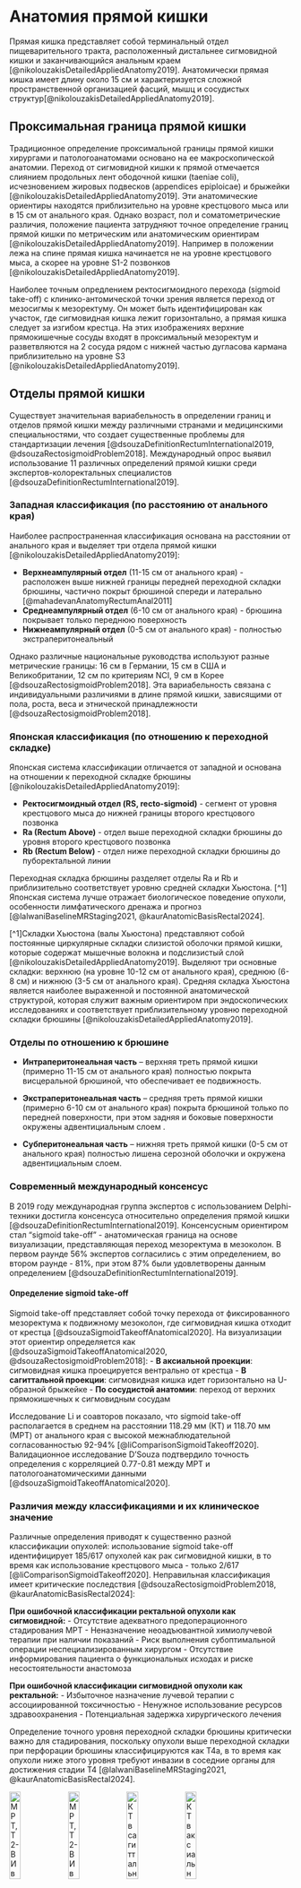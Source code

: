 # Анатомия прямой кишки

Прямая кишка представляет собой терминальный отдел пищеварительного тракта, расположенный дистальнее сигмовидной кишки и заканчивающийся анальным краем [@nikolouzakisDetailedAppliedAnatomy2019]. Анатомически прямая кишка имеет длину около 15 см и характеризуется сложной пространственной организацией фасций, мышц и сосудистых структур[@nikolouzakisDetailedAppliedAnatomy2019].

## Проксимальная граница прямой кишки

Традиционное определение проксимальной границы прямой кишки хирургами и патологоанатомами основано на ее макроскопической анатомии. Переход от сигмовидной кишки к прямой отмечается слиянием продольных лент ободочной кишки (taeniae coli), исчезновением жировых подвесков (appendices epiploicae) и брыжейки [@nikolouzakisDetailedAppliedAnatomy2019]. Эти анатомические ориентиры находятся приблизительно на уровне крестцового мыса или в 15 см от анального края. Однако возраст, пол и соматометрические различия, положение пациента затрудняют точное определение границ прямой кишки по метрическим или анатомическим ориентирам [@nikolouzakisDetailedAppliedAnatomy2019]. Например в положении лежа на спине прямая кишка начинается не на уровне крестцового мыса, а скорее на уровне S1-2 позвонков [@nikolouzakisDetailedAppliedAnatomy2019]. 

Наиболее точным опредлением ректосигмоидного перехода (sigmoid take-off) с клинико-антомической точки зрения является переход от мезосигмы к мезоректуму. Он может быть идентифицирован как участок, где сигмовидная кишка лежит горизонтально, а прямая кишка следует за изгибом крестца. На этих изображениях верхние прямокишечные сосуды входят в проксимальный мезоректум и разветвляются на 2 сосуда рядом с нижней частью дугласова кармана приблизительно на уровне S3 [@nikolouzakisDetailedAppliedAnatomy2019]. 
<!--Сюда просится схема-->


## Отделы прямой кишки

Существует значительная вариабельность в определении границ и отделов прямой кишки между различными странами и медицинскими специальностями, что создает существенные проблемы для стандартизации лечения [@dsouzaDefinitionRectumInternational2019, @dsouzaRectosigmoidProblem2018]. Международный опрос выявил использование 11 различных определений прямой кишки среди экспертов-колоректальных специалистов [@dsouzaDefinitionRectumInternational2019].

### Западная классификация (по расстоянию от анального края)

Наиболее распространенная классификация основана на расстоянии от анального края и выделяет три отдела прямой кишки [@nikolouzakisDetailedAppliedAnatomy2019]:

- **Верхнеампулярный отдел** (11-15 см от анального края) - расположен выше нижней границы передней переходной складки брюшины, частично покрыт брюшиной спереди и латерально [@mahadevanAnatomyRectumAnal2011]
- **Среднеампулярный отдел** (6-10 см от анального края) - брюшина покрывает только переднюю поверхность
- **Нижнеампулярный отдел** (0-5 см от анального края) - полностью экстраперитонеальный

Однако различные национальные руководства используют разные метрические границы: 16 см в Германии, 15 см в США и Великобритании, 12 см по критериям NCI, 9 см в Корее [@dsouzaRectosigmoidProblem2018]. Эта вариабельность связана с индивидуальными различиями в длине прямой кишки, зависящими от пола, роста, веса и этнической принадлежности [@dsouzaRectosigmoidProblem2018]. 

### Японская классификация (по отношению к переходной складке)

Японская система классификации отличается от западной и основана на отношении к переходной складке брюшины [@nikolouzakisDetailedAppliedAnatomy2019]:

- **Ректосигмоидный отдел (RS, recto-sigmoid)** - сегмент от уровня крестцового мыса до нижней границы второго крестцового позвонка
- **Ra (Rectum Above)** - отдел выше переходной складки брюшины до уровня второго крестцового позвонка  
- **Rb (Rectum Below)** - отдел ниже переходной складки брюшины до пуборектальной линии

Переходная складка брюшины разделяет отделы Ra и Rb и приблизительно соответствует уровню средней складки Хьюстона. [^1] Японская система лучше отражает биологическое поведение опухоли, особенности лимфатического дренажа и прогноз [@lalwaniBaselineMRStaging2021, @kaurAnatomicBasisRectal2024].

[^1]Складки Хьюстона (валы Хьюстона) представляют собой постоянные циркулярные складки слизистой оболочки прямой кишки, которые содержат мышечные волокна и подслизистый слой [@nikolouzakisDetailedAppliedAnatomy2019]. Выделяют три основные складки: верхнюю (на уровне 10-12 см от анального края), среднюю (6-8 см) и нижнюю (3-5 см от анального края). Средняя складка Хьюстона является наиболее выраженной и постоянной анатомической структурой, которая служит важным ориентиром при эндоскопических исследованиях и соответствует приблизительному уровню переходной складки брюшины [@nikolouzakisDetailedAppliedAnatomy2019]. 


### Отделы по отношению к брюшине


- **Интраперитонеальная часть** -- верхняя треть прямой кишки (примерно 11-15 см от анального края) полностью покрыта висцеральной брюшиной, что обеспечивает ее подвижность. 

- **Экстраперитонеальная часть** -- средняя треть прямой кишки (примерно 6-10 см от анального края) покрыта брюшиной только по передней поверхности, при этом задняя и боковые поверхности окружены адвентициальным слоем . 

- **Субперитонеальная часть** -- нижняя треть прямой кишки (0-5 см от анального края) полностью лишена серозной оболочки и окружена адвентициальным слоем. 



### Современный международный консенсус

В 2019 году международная группа экспертов с использованием Delphi-техники достигла консенсуса относительно определения прямой кишки [@dsouzaDefinitionRectumInternational2019]. Консенсусным ориентиром стал "sigmoid take-off" - анатомическая граница на основе визуализации, представляющая переход мезоректума в мезоколон. В первом раунде 56% экспертов согласились с этим определением, во втором раунде - 81%, при этом 87% были удовлетворены данным определением [@dsouzaDefinitionRectumInternational2019].

#### Определение sigmoid take-off

Sigmoid take-off представляет собой точку перехода от фиксированного мезоректума к подвижному мезоколон, где сигмовидная кишка отходит от крестца [@dsouzaSigmoidTakeoffAnatomical2020]. На визуализации этот ориентир определяется как [@dsouzaSigmoidTakeoffAnatomical2020, @dsouzaRectosigmoidProblem2018]:
- **В аксиальной проекции**: сигмовидная кишка проецируется вентрально от крестца
- **В сагиттальной проекции**: сигмовидная кишка идет горизонтально на U-образной брыжейке
- **По сосудистой анатомии**: переход от верхних прямокишечных к сигмовидным сосудам

Исследование Li и соавторов показало, что sigmoid take-off располагается в среднем на расстоянии 118.29 мм (КТ) и 118.70 мм (МРТ) от анального края с высокой межнаблюдательной согласованностью 92-94% [@liComparisonSigmoidTakeoff2020]. Валидационное исследование D'Souza подтвердило точность определения с корреляцией 0.77-0.81 между МРТ и патологоанатомическими данными [@dsouzaSigmoidTakeoffAnatomical2020].

### Различия между классификациями и их клиническое значение

Различные определения приводят к существенно разной классификации опухолей: использование sigmoid take-off идентифицирует 185/617 опухолей как рак сигмовидной кишки, в то время как использование крестцового мыса - только 2/617 [@liComparisonSigmoidTakeoff2020]. Неправильная классификация имеет критические последствия [@dsouzaRectosigmoidProblem2018, @kaurAnatomicBasisRectal2024]:

**При ошибочной классификации ректальной опухоли как сигмовидной:**
- Отсутствие адекватного предоперационного стадирования МРТ
- Неназначение неоадъювантной химиолучевой терапии при наличии показаний
- Риск выполнения субоптимальной операции неспециализированным хирургом
- Отсутствие информирования пациента о функциональных исходах и риске несостоятельности анастомоза

**При ошибочной классификации сигмовидной опухоли как ректальной:**
- Избыточное назначение лучевой терапии с ассоциированной токсичностью
- Ненужное использование ресурсов здравоохранения
- Потенциальная задержка хирургического лечения

Определение точного уровня переходной складки брюшины критически важно для стадирования, поскольку опухоли выше переходной складки при перфорации брюшины классифицируются как T4a, в то время как опухоли ниже этого уровня требуют инвазии в соседние органы для достижения стадии T4 [@lalwaniBaselineMRStaging2021, @kaurAnatomicBasisRectal2024].

:::{id='fig:peritoneal-fold' layout-ncol="2"}
![МРТ, Т2-ВИ в сагиттальной плоскости](/img/anatomy/fig2/image51.jpg){#fig:peritoneal-fold_A width="20%"}
![МРТ, Т2-ВИ в аксиальной плоскости](/img/anatomy/fig2/image37.jpg){#fig:peritoneal-fold_B width="20%"}
![КТ в сагиттальной плоскости](/img/anatomy/fig2/image59.png){#fig:peritoneal-fold_C width="20%"}
![КТ в аксиальной плоскости](/img/anatomy/fig2/image42.png){#fig:peritoneal-fold_D width="20%"}

Переходная складка тазовой брюшины (белая стрелка): **А** - МРТ, Т2-ВИ в сагиттальной плоскости; **Б** - МРТ, Т2-ВИ в аксиальной плоскости; **В** - КТ в сагиттальной плоскости; **Г** - КТ в аксиальной плоскости.
:::

#### Визуализация переходной складки брюшины при МРТ

Переходная складка брюшины превосходно визуализируется на высокоразрешающей МРТ в Т2-ВИ в сагиттальной и аксиальной проекциях [@lalwaniBaselineMRStaging2021]. В сагиттальной плоскости она определяется в виде четкой линии, идущей от задней поверхности семенных пузырьков (у мужчин) или шейки/тела матки (у женщин) к передней поверхности стенки прямой кишки. На аксиальных срезах переходная складка визуализируется как V-образная тонкая гипоинтенсивная линия, что является патогномоничным признаком для ее идентификации [@lalwaniBaselineMRStaging2021]. Точная визуализация переходной складки брюшины критически важна для определения T-стадии опухолей верхней трети прямой кишки [@lalwaniBaselineMRStaging2021].

#### Визуализация переходной складки брюшины при КТ

При КТ-исследовании переходная складка брюшины может быть менее четко различима из-за более низкого контраста мягких тканей по сравнению с МРТ [@butchStagingRectalCancer1986]. Однако при внутривенном контрастировании и оптимальной фазе сканирования она может визуализироваться как тонкая линейная структура.



## Анальный канал 

Анальный канал представляет собой дистальный отдел прямой кишки длиной 3-4 см [@nikolouzakisDetailedAppliedAnatomy2019]. Его верхней границей является зубчатая линия, которая соответствует переходу многослойного плоского неороговевающего эпителия анального канала в однослойный цилиндрический эпителий слизистой оболочки прямой кишки. Анатомически зубчатая линия соответствует уровню верхнего края m. puborectalis, которая окружает прямую кишку на уровне перехода леваторов в наружный сфинктер анального канала в виде петли [@nikolouzakisDetailedAppliedAnatomy2019].

:::{id='fig:puborectalis-muscle'}
![ВР-МРТ, Т2-ВИ по длинной оси анального канала](/img/anatomy/fig5/image60.png){#fig:puborectalis-muscle_A}
![ВР-МРТ, Т2-ВИ по короткой оси анального канала](/img/anatomy/fig5/image10.png){#fig:puborectalis-muscle_B}
ВР-МРТ, Т2-ВИ анального канала. M. puborectalis (белая стрелка): **А** - по длинной оси анального канала -- Cor плоскость; **Б** - по короткой оси -- Ax плоскость. Пунктирная линия -- верхний край m. puborectalis, проекция зубчатой линии, дистального края прямой кишки.
:::

Пунктирная линия -- верхний край m. puborectalis, проекция зубчатой линии, дистального края прямой кишки.

Анальный канал состоит из двух сфинктеров и межсфинктерного пространства (рис. 5). Внутренний сфинктер является продолжением циркулярных мышечных волокон мышечного слоя нижнеампулярного отдела прямой кишки, наружный сфинктер представлен поперечно-полосатыми мышечными волокнами.

:::{id='fig:anal-canal-anatomy'}
![Схематичное изображение анатомии анального канала](/img/anatomy/fig6/image15.png){#fig:anal-canal-anatomy_A}
![ВР-МРТ, Т2-ВИ по длинной оси анального канала](/img/anatomy/fig6/image20.png){#fig:anal-canal-anatomy_B}
![ВР-МРТ, Т2-ВИ по короткой оси анального канала](/img/anatomy/fig6/image14.png){#fig:anal-canal-anatomy_C}
Анатомия анального канала [39]: **А** - схематичное изображение; **Б** - ВР-МРТ, Т2-ВИ по длинной оси анального канала; **В** - ВР-МРТ, Т2-ВИ по короткой оси анального канала. Белые стрелки: наружный сфинктер; внутренний сфинктер; межсфинктерное пространство.
:::

Анальный канал заканчивается анальным краем — границей, где дистальная часть анального канала достигает поверхности кожи. В этом месте происходит переход эпителия анального канала в многослойный ороговевающий эпителий перианальной кожи.



## Строение стенки

### Гистологическое строение

Стенка прямой кишки имеет классическое четырехслойное строение, характерное для всех отделов пищеварительного тракта [@nikolouzakisDetailedAppliedAnatomy2019]. Слизистый слой включает однослойный цилиндрический эпителий с бокаловидными клетками, собственную пластинку слизистой оболочки и мышечную пластинку. Подслизистый слой содержит рыхлую соединительную ткань, кровеносные и лимфатические сосуды, нервные сплетения. Мышечный слой состоит из внутреннего циркулярного и наружного продольного пучков гладких мышц. В верхней трети прямой кишки присутствует серозная оболочка, в нижних отделах - адвентициальный слой. <!--Нужно дать подробное описание отделов которые имеют серозную оболочку--> Серозная оболочка состоит из мезотелия и тонкого подлежащего слоя соединительной ткани, обеспечивает скольжение кишки относительно соседних органов и содержит висцеральную брюшину [@nikolouzakisDetailedAppliedAnatomy2019]. Адвентициальный слой представлен рыхлой волокнистой соединительной тканью, которая обеспечивает фиксацию кишки к окружающим структурам и содержит кровеносные, лимфатические сосуды и нервные волокна [@nikolouzakisDetailedAppliedAnatomy2019].

#### Визуализация при МРТ

Высокоразрешающая МРТ на Т2-ВИ обеспечивает превосходную дифференцировку слоев стенки прямой кишки [@lalwaniBaselineMRStaging2021]. На Т2-ВИ можно четко выделить три основных слоя стенки прямой кишки: слизистый слой визуализируется как тонкая гипоинтенсивная полоска, подслизистый слой имеет гиперинтенсивный МР-сигнал, мышечный слой представлен изо-гипоинтенсивным сигналом [@butchStagingRectalCancer1986]. Хотя теоретически мышечный слой состоит из внутреннего циркулярного и наружного продольного пучков, на практике их дифференцировка затруднена, и они обычно визуализируются как единый слой с четкой границей от мезоректальной клетчатки [@lalwaniBaselineMRStaging2021]. <!--Нужно отдельно добавить про визуализацию адвентиции и серозного слоя-->

#### Визуализация при КТ

При КТ-исследовании дифференцировка слоев стенки прямой кишки значительно затруднена из-за сходных значений плотности различных тканей [@butchStagingRectalCancer1986]. Стенка кишки визуализируется как относительно однородная структура с умеренным накоплением контрастного вещества. <!--Требуется дать описание о том какие слои все таки можно увидеть и каким образом. Например слизистая накапливает контраст и будет гиперденсна в артериальную фазу--> При внутривенном контрастировании слизистая оболочка накапливает контраст в артериальную фазу и становится гиперденсной по сравнению с мышечным слоем [@butchStagingRectalCancer1986]. Подслизистый слой может визуализироваться как зона пониженной плотности между контрастированной слизистой и мышечным слоем. Серозная оболочка практически не визуализируется при КТ из-за малой толщины [@butchStagingRectalCancer1986].


:::{id='fig:bowel-wall-anatomy'}
![МРТ (Т2-ВИ) в аксиальной плоскости](/img/anatomy/fig1/image31.png){#fig:bowel-wall-anatomy_A}
![Гистологический микропрепарат стенки кишки](/img/anatomy/fig1/image1.png){#fig:bowel-wall-anatomy_B}
![КТ в аксиальной плоскости](/img/anatomy/fig1/image36.png){#fig:bowel-wall-anatomy_C}
Анатомическое строение стенки прямой кишки: **А** - МРТ (Т2-ВИ) в аксиальной плоскости; **Б** - гистологический микропрепарат стенки кишки; **В** - КТ в аксиальной плоскости. Стрелками указаны слои стенки кишки: слизистый слой, подслизистый слой, мышечный слой.
:::

### Мезоректальная клетчатка и фасциальные структуры

Ниже уровня переходной складки брюшины прямая кишка окружена мезоректальной клетчаткой, которая ограничена тонкой мезоректальной фасцией (МРФ) [@nikolouzakisDetailedAppliedAnatomy2019]. МРФ спереди сливается с фасцией Денонвилье (у мужчин) или ретровагинальной фасцией (у женщин), а сзади - с пресакральной фасцией. Эта фасциальная система формирует естественные границы для распространения опухолей прямой кишки и определяет объем хирургического вмешательства [@lalwaniBaselineMRStaging2021].

### Мезоректальная фасция

Мезоректальная фасция полностью окружает прямую кишку только в нижней трети, представляет собой тонкий фасциальный футляр, отграничивающий прямую кишку и окружающую её жировую клетчатку с параректальными сосудами и лимфатическими коллекторами (Рис. 3). На Т2-ВИ она визуализируется в виде гипоинтенсивной циркулярной линии. Книзу МРФ истончается и соприкасается с внутренней поверхностью m. levator ani, сливается с фасцией таза.

**Пресакральная фасция** -- это задняя часть париетального листка фасции таза, которая отграничивает пресакральную клетчатку, а также расположенные в ней пресакральные вены и сплетения.

:::{id='fig:mesorectal-fascia'}
![МРТ, Т2-ВИ в аксиальной плоскости](/img/anatomy/fig3/image54.png){#fig:mesorectal-fascia_A}
![Макропрепарат послеоперационного материала](/img/anatomy/fig3/image32.png){#fig:mesorectal-fascia_B}
Мезоректальная фасция (белые стрелки): **А** - МРТ, Т2-ВИ в аксиальной плоскости на уровне среднеампулярного отдела прямой кишки; **Б** - макропрепарат послеоперационного материала.
:::

:::{id='fig:mesorectal-fascia-ct'}
![КТ (жен.) в аксиальной плоскости](/img/anatomy/fig4/image39.png){#fig:mesorectal-fascia-ct_A}
![КТ (муж.) в аксиальной плоскости](/img/anatomy/fig4/image21.png){#fig:mesorectal-fascia-ct_B}
Мезоректальная фасция на КТ (белые стрелки): **А** - КТ (жен.) в аксиальной плоскости на уровне среднеампулярного отдела прямой кишки; **Б** - КТ (муж.) в аксиальной плоскости на уровне верхнеампулярного отдела прямой кишки.
:::

## Синтопия

Спереди прямая кишка у мужчин граничит с предстательной железой, семенными пузырьками и мочевым пузырем в верхних отделах. У женщин передние отношения включают влагалище в нижних отделах и матку с маточно-прямокишечным углублением в верхних отделах [@nikolouzakisDetailedAppliedAnatomy2019]. Эти анатомические отношения четко визуализируются при МРТ в сагиттальной и аксиальной проекциях, что позволяет оценить степень инвазии опухоли в соседние структуры [@lalwaniBaselineMRStaging2021].

Боковые отношения прямой кишки определяются латеральными связками прямой кишки и боковыми стенками таза [@nikolouzakisDetailedAppliedAnatomy2019]. Латеральные связки содержат средние геморроидальные артерии и венозные сплетения, а также лимфатические сосуды. При МРТ латеральные связки визуализируются как линейные структуры, идущие от боковых поверхностей прямой кишки к боковым стенкам таза [@lalwaniBaselineMRStaging2021]. Оценка латеральных связок критически важна для определения резектабельности опухоли и планирования объема хирургического вмешательства [@lalwaniBaselineMRStaging2021].

Сзади прямая кишка отделена от крестца и копчика пресакральной фасцией и пресакральным венозным сплетением [@nikolouzakisDetailedAppliedAnatomy2019]. Пресакральная фасция представляет собой заднюю часть париетального листка фасции таза, которая отграничивает пресакральную клетчатку с расположенными в ней пресакральными венами и нервными сплетениями [@nikolouzakisDetailedAppliedAnatomy2019]. На МРТ пресакральная фасция визуализируется как тонкая гипоинтенсивная линия, параллельная передней поверхности крестца [@lalwaniBaselineMRStaging2021].

В нижних отделах прямая кишка окружена мышцами тазового дна, включая мышцу levator ani и ее составляющие: mm. puborectalis, pubococcygeus, illeococcygeus [@nikolouzakisDetailedAppliedAnatomy2019]. Мышца puborectalis формирует мышечную петлю вокруг прямой кишки на уровне аноректального соединения, создавая аноректальный угол, который играет важную роль в механизме удержания кала [@nikolouzakisDetailedAppliedAnatomy2019]. При МРТ в аксиальной плоскости мышца puborectalis визуализируется как U-образная гипоинтенсивная структура, охватывающая прямую кишку [@lalwaniBaselineMRStaging2021].
